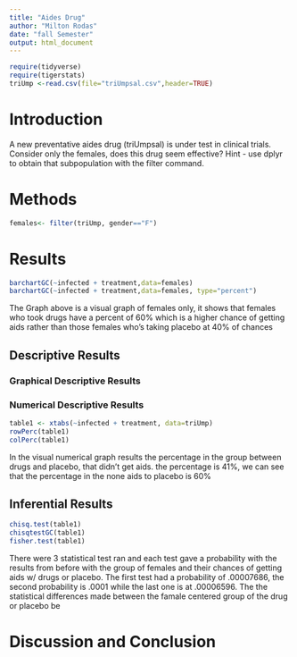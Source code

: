 ```yaml
---
title: "Aides Drug"
author: "Milton Rodas"
date: "fall Semester"
output: html_document
---
```


```r
require(tidyverse)
require(tigerstats)
triUmp <-read.csv(file="triUmpsal.csv",header=TRUE)
```

# Introduction

<!--In this section you explain what you are trying to show.  Where did the data come from?  What is the research or other question you are trying to answer?.  If you skimp in this section expect to be marked down in your grade. Paint a picture of the project a couple of paragraphs is expected!-->

A new  preventative aides drug (triUmpsal) is under test in clinical trials. Consider only the females, does this drug seem effective?  Hint - use dplyr to obtain that subpopulation with the filter command.

# Methods

<!--Decide on your methods:  use "variable analysis" or other appropriate descriptors.  Make sure to choose at least one graphical method and at least one numerical method. Discuss what data manipulations may be needed for example subsetting or other binning procedures and what sort of graphical displays and inferential tools will be used!-->

```r
females<- filter(triUmp, gender=="F")
```



# Results

<!--Divide this section into two sub-sections:  One for your descriptive  results and one for your inferential results.!-->

```r
barchartGC(~infected + treatment,data=females)
barchartGC(~infected + treatment,data=females, type="percent")

```

The Graph above is a visual graph of females only, it shows that females who took drugs have a percent of 60% which is a higher chance of getting aids rather than those females who's taking placebo at 40% of chances

## Descriptive Results

### Graphical Descriptive Results

<!--Graphical results here.  Make sure to show your code.  Provide appropriate labels for axes, giving units if possible, and provide a good title for the graph, too.  Use the graphical results to describe the patterns if any that exist in the data as focused toward the research question. Bottom line is to explain the features of the graph that are relevant to conforming or departing to what is expected by your null hypothesis !-->

### Numerical Descriptive Results

```r
table1 <- xtabs(~infected + treatment, data=triUmp)
rowPerc(table1)
colPerc(table1)
```
In the visual numerical graph results the percentage in the group between drugs and placebo, that didn't get aids. the percentage is 41%, we can see that the percentage in the none aids to placebo is 60% 

<!--Numerical results go here. Use the numerical results to describe the patterns if any that exist in the data as focused toward the research question!-->

## Inferential Results

<!--State hypothesis clearly.  Make sure your discussion of the inferential test covers all the aspects that the test output produces, such as test statistic, p-value etc.  Make a decision about the null hypothesis, explain the assumptions on which the selected test/procedure was based, and why the chosen procedure satisfys the assumptions and is appropriate to answer the research question!-->

```r
chisq.test(table1)
chisqtestGC(table1)
fisher.test(table1)
```
 There were 3 statistical test ran and each test gave a probability with the results from before with the group of females and their chances of getting aids w/ drugs or placebo. The first test had a probability of .00007686, the second probability is .0001 while the last one is at .00006596. The the statistical differences made between the famale centered group of the drug or placebo be

# Discussion and Conclusion

<!--Discussion and conclusion here.  If you found a relationship be sure to consider whether the relationship occurs because one of the variavbles causes the other, or whether they perhasps are related for some other reason.  Watch the chapter 6 videos from the GeorgeTown videos collection.!-->
